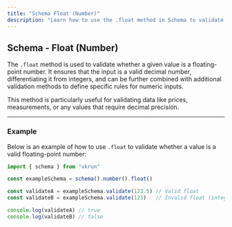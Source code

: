 ```yaml
---
title: "Schema Float (Number)"
description: "Learn how to use the .float method in Schema to validate floating-point numbers with precision and flexibility."
---
```


## Schema - Float (Number)

The `.float` method is used to validate whether a given value is a floating-point number. It ensures that the input is a valid decimal number, differentiating it from integers, and can be further combined with additional validation methods to define specific rules for numeric inputs.

This method is particularly useful for validating data like prices, measurements, or any values that require decimal precision.

---

### Example

Below is an example of how to use `.float` to validate whether a value is a valid floating-point number:

```ts
import { schema } from "vkrun"

const exampleSchema = schema().number().float()

const validateA = exampleSchema.validate(123.5) // Valid float
const validateB = exampleSchema.validate(123)   // Invalid float (integer)

console.log(validateA) // true
console.log(validateB) // false
```